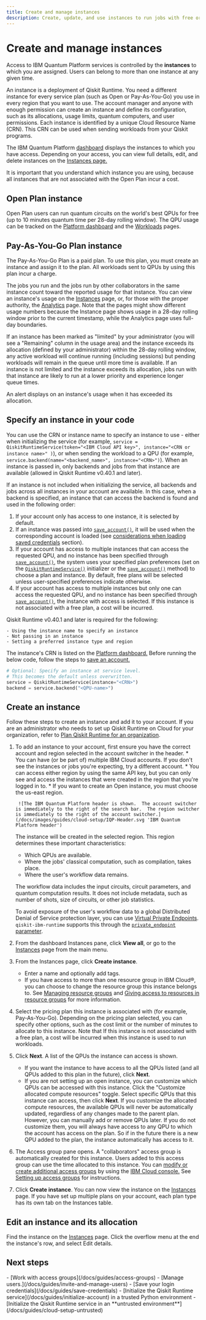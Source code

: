 ```yaml
---
title: Create and manage instances
description: Create, update, and use instances to run jobs with free or paid plans.
---
```

# Create and manage instances

Access to IBM Quantum Platform services is controlled by the **instances** to which you are assigned. Users can belong to more than one instance at any given time.

An instance is a deployment of Qiskit Runtime. You need a different instance for every service plan (such as Open or Pay-As-You-Go) you use in every region that you want to use. The account manager and anyone with enough permission can create an instance and define its configuration, such as its allocations, usage limits, quantum computers, and user permissions. Each instance is identified by a unique Cloud Resource Name (CRN).  This CRN can be used when sending workloads from your Qiskit programs.

The IBM Quantum Platform [dashboard](https://quantum.cloud.ibm.com/) displays the instances to which you have access.  Depending on your access, you can view full details, edit, and delete instances on the [Instances page.](https://quantum.cloud.ibm.com/instances)

It is important that you understand which instance you are using, because all instances that are not associated with the Open Plan incur a cost.

<span id="open-plan"></span>
## Open Plan instance

Open Plan users can run quantum circuits on the world's best QPUs for free (up to 10 minutes quantum time per 28-day rolling window). The QPU usage can be tracked on the [Platform dashboard](https://quantum.cloud.ibm.com/) and the [Workloads](https://quantum.cloud.ibm.com/workloads) pages.

<span id="standard-plan"></span>
## Pay-As-You-Go Plan instance

The Pay-As-You-Go Plan is a paid plan. To use this plan, you must create an instance and assign it to the plan. All workloads sent to QPUs by using this plan incur a charge.

The jobs you run and the jobs run by other collaborators in the same instance count toward the reported usage for that instance. You can view an instance's usage on the [Instances](https://quantum.cloud.ibm.com/instances) page, or, for those with the proper authority, the [Analytics](https://quantum.cloud.ibm.com/analytics) page.  Note that the pages might show different usage numbers because the Instance page shows usage in a 28-day rolling window prior to the current timestamp, while the Analytics page uses full-day boundaries.


If an instance has been marked as "limited" by your administrator (you will see a "Remaining" column in the usage area) and the instance exceeds its allocation (defined by your administrator) within the 28-day rolling window, any active workload will continue running (including sessions) but pending workloads will remain in the queue until more time is available. If an instance is not limited and the instance exceeds its allocation, jobs run with that instance are likely to run at a lower priority and experience longer queue times.

An alert displays on an instance's usage when it has exceeded its allocation.

<span id="connect-instance"></span>
## Specify an instance in your code

You can use the CRN or instance name to specify an instance to use - either when initializing the service (for example, `service = QiskitRuntimeService(token="<IBM Cloud API key>", instance="<CRN or instance name>" )`), or when sending the workload to a QPU (for example, `service.backend(name="<backend_name>", instance="<CRN>")`).  When an instance is passed in, only backends and jobs from that instance are available (allowed in Qiskit Runtime v0.40.1 and later).

If an instance is not included when initializing the service, all backends and jobs across all instances in your account are available. In this case, when a backend is specified, an instance that can access the backend is found and used in the following order:

1. If your account only has access to one instance, it is selected by default.
1. If an instance was passed into [`save_account()`](/docs/api/qiskit-ibm-runtime/qiskit-runtime-service#save_account), it will be used when the corresponding account is loaded (see [considerations when loading saved credentials](/docs/guides/initialize-account#considerations-when-loading-saved-credentials) section).
3. If your account has access to multiple instances that can access the requested QPU, and no instance has been specified through [`save_account()`](/docs/api/qiskit-ibm-runtime/qiskit-runtime-service#save_account), the system uses your specified plan preferences (set on the [`QiskitRuntimeService()`](/docs/api/qiskit-ibm-runtime/qiskit-runtime-service#qiskitruntimeservice) initializer or the [`save_account()`](/docs/api/qiskit-ibm-runtime/qiskit-runtime-service#save_account) method) to choose a plan and instance. By default, free plans will be selected unless user-specified preferences indicate otherwise.
2. If your account has access to multiple instances but only one can access the requested QPU, and no instance has been specified through [`save_account()`](/docs/api/qiskit-ibm-runtime/qiskit-runtime-service#save_account), the instance with access is selected. If this instance is not associated with a free plan, a cost will be incurred.


<Admonition type="important">
Qiskit Runtime v0.40.1 and later is required for the following:

    - Using the instance name to specify an instance
    - Not passing in an instance
    - Setting a preferred instance type and region
</Admonition>

The instance's CRN is listed on the [Platform dashboard.](https://quantum.cloud.ibm.com/) Before running the below code, follow the steps to [save an account.](/docs/guides/cloud-setup#cloud-save)

```python
# Optional: Specify an instance at service level.
# This becomes the default unless overwritten.
service = QiskitRuntimeService(instance="<CRN>")
backend = service.backend("<QPU-name>")
```

<span id="add-instance"></span>
## Create an instance

Follow these steps to create an instance and add it to your account. If you are an administrator who needs to set up Qiskit Runtime on Cloud for your organization, refer to [Plan Qiskit Runtime for an organization](/docs/guides/considerations-set-up-runtime).

<span id="switcher"></span>
1. To add an instance to your account, first ensure you have the correct account and region selected in the account switcher in the header.
        * You can have (or be part of) multiple IBM Cloud accounts.  If you don't see the instances or jobs you're expecting, try a different account.
        * You can access either region by using the same API key, but you can only see and access the instances that were created in the region that you're logged in to.
        * If you want to create an Open instance, you must choose the us-east region.

        ![The IBM Quantum Platform header is shown.  The account switcher is immediately to the right of the search bar.  The region switcher is immediately to the right of the account switcher.](/docs/images/guides/cloud-setup/IQP-Header.svg 'IBM Quantum Platform header')

   <span id="regions"></span>
   <Admonition type="note" title="About regions">
   The instance will be created in the selected region. This region determines these important characteristics:
     * Which QPUs are available.
     * Where the jobs' classical computation, such as compilation, takes place.
     * Where the user's workflow data remains.

    The workflow data includes the input circuits, circuit parameters, and quantum computation results.  It does not include metadata, such as number of shots, size of circuits, or other job statistics.

   To avoid exposure of the user's workflow data to a global Distributed Denial of Service protection layer, you can use [Virtual Private Endpoints](https://cloud.ibm.com/docs/overview?topic=overview-endpoints-support). `qiskit-ibm-runtime` supports this through the [`private_endpoint` parameter](/docs/api/qiskit-ibm-runtime/qiskit-runtime-service).
   </Admonition>

1. From the dashboard Instances pane, click **View all**, or go to the [Instances](https://quantum.cloud.ibm.com/instances) page from the main menu.
1. From the Instances page, click **Create instance**.
    * Enter a name and optionally add tags.
    * If you have access to more than one resource group in IBM Cloud&reg;, you can choose to change the resource group this instance belongs to. See [Managing resource groups](https://cloud.ibm.com/docs/account?topic=account-rgs&interface=ui) and [Giving access to resources in resource groups](https://cloud.ibm.com/docs/account?topic=account-rgs_manage_access) for more information.
1. Select the pricing plan this instance is associated with (for example, Pay-As-You-Go). Depending on the pricing plan selected, you can specify other options, such as the cost limit or the number of minutes to allocate to this instance. Note that If this instance is not associated with a free plan, a cost will be incurred when this instance is used to run workloads.
1. Click **Next**. A list of the QPUs the instance can access is shown.
    - If you want the instance to have access to all the QPUs listed (and all QPUs added to this plan in the future), click **Next**.
    - If you are not setting up an open instance, you can customize which QPUs can be accessed with this instance. Click the "Customize allocated compute resources" toggle. Select specific QPUs that this instance can access, then click **Next**.
        <Admonition type="note">
      If you customize the allocated compute resources, the available QPUs will never be automatically updated, regardless of any changes made to the parent plan.  However, you can manually add or remove QPUs later. If you do not customize them, you will always have access to any QPU to which the account has access on the plan. So if in the future there is a new QPU added to the plan, the instance automatically has access to it.
        </Admonition>
1. The Access group pane opens. A "collaborators" access group is automatically created for this instance. Users added to this access group can use the time allocated to this instance. You can [modify or create additional access groups](/docs/guides/access-groups) by using the [IBM Cloud console.](https://cloud.ibm.com/iam/groups) See [Setting up access groups](https://cloud.ibm.com/docs/account?topic=account-groups&interface=ui) for instructions.
1. Click **Create instance**. You can now view the instance on the [Instances](https://quantum.cloud.ibm.com/instances) page. If you have set up multiple plans on your account, each plan type has its own tab on the Instances table.

## Edit an instance and its allocation

Find the instance on the [Instances](https://quantum.cloud.ibm.com/instances) page. Click the overflow menu at the end the instance's row, and select Edit details.

## Next steps

<Admonition type="tip" title="Recommendations">
    - [Work with access groups](/docs/guides/access-groups)
    - [Manage users.](/docs/guides/invite-and-manage-users)
    - [Save your login credentials](/docs/guides/save-credentials)
    - [Initialize the Qiskit Runtime service](/docs/guides/initialize-account) in a trusted Python environment
    - [Initialize the Qiskit Runtime service in an **untrusted environment**](/docs/guides/cloud-setup-untrusted)
</Admonition>
